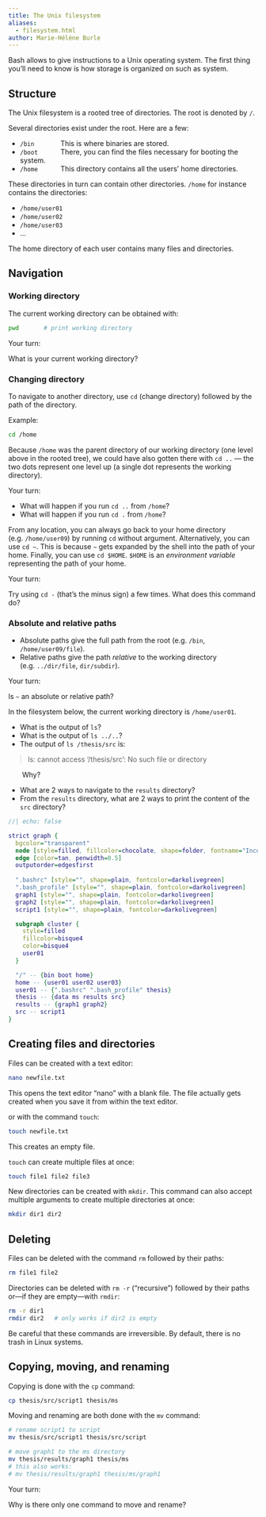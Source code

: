 ```yaml
---
title: The Unix filesystem
aliases:
  - filesystem.html
author: Marie-Hélène Burle
---
```


:::{.def}

Bash allows to give instructions to a Unix operating system. The first thing you'll need to know is how storage is organized on such as system.

:::

## Structure

The Unix filesystem is a rooted tree of directories. The root is denoted by `/`.

Several directories exist under the root. Here are a few:

- `/bin` &emsp;&emsp;&emsp;&ensp;This is where binaries are stored.
- `/boot` &emsp;&emsp;&emsp;There, you can find the files necessary for booting the system.
- `/home` &emsp;&emsp;&emsp;This directory contains all the users' home directories.

These directories in turn can contain other directories. `/home` for instance contains the directories:

- `/home/user01`
- `/home/user02`
- `/home/user03`
- ...

The home directory of each user contains many files and directories.

## Navigation

### Working directory

The current working directory can be obtained with:

```.bash
pwd		  # print working directory
```

:::{.exo}

:::{.yourturn}

Your turn:

:::

What is your current working directory?

:::

### Changing directory

To navigate to another directory, use `cd` (change directory) followed by the path of the directory.

:::{.example}

Example:

:::

```.bash
cd /home
```

Because `/home` was the parent directory of our working directory (one level above in the rooted tree), we could have also gotten there with `cd ..` — the two dots represent one level up (a single dot represents the working directory).

:::{.exo}

:::{.yourturn}

Your turn:

:::

- What will happen if you run `cd ..` from `/home`?
- What will happen if you run `cd .` from `/home`?

:::

From any location, you can always go back to your home directory (e.g. `/home/user09`) by running `cd` without argument. Alternatively, you can use `cd ~`. This is because `~` gets expanded by the shell into the path of your home. Finally, you can use `cd $HOME`. `$HOME` is an *environment variable* representing the path of your home.

:::{.exo}

:::{.yourturn}

Your turn:

:::

Try using `cd -` (that's the minus sign) a few times. What does this command do?

:::

### Absolute and relative paths

- Absolute paths give the full path from the root (e.g. `/bin`, `/home/user09/file`).
- Relative paths give the path *relative* to the working directory (e.g. `../dir/file`, `dir/subdir`).

:::{.exo}

:::{.yourturn}

Your turn:

:::

Is `~` an absolute or relative path?

:::

:::{.exo}

In the filesystem below, the current working directory is `/home/user01`.

- What is the output of `ls`?
- What is the output of `ls ../..`?
- The output of `ls /thesis/src` is:

>ls: cannot access '/thesis/src': No such file or directory

&emsp;&emsp;Why?

- What are 2 ways to navigate to the `results` directory?
- From the `results` directory, what are 2 ways to print the content of the `src` directory?

```dot
//| echo: false

strict graph {
  bgcolor="transparent"
  node [style=filled, fillcolor=chocolate, shape=folder, fontname="Inconsolata, sans-serif"]
  edge [color=tan, penwidth=0.5]
  outputorder=edgesfirst
  
  ".bashrc" [style="", shape=plain, fontcolor=darkolivegreen]
  ".bash_profile" [style="", shape=plain, fontcolor=darkolivegreen]
  graph1 [style="", shape=plain, fontcolor=darkolivegreen]
  graph2 [style="", shape=plain, fontcolor=darkolivegreen]
  script1 [style="", shape=plain, fontcolor=darkolivegreen]

  subgraph cluster {
	style=filled
	fillcolor=bisque4
	color=bisque4
	user01
  }

  "/" -- {bin boot home}
  home -- {user01 user02 user03}
  user01 -- {".bashrc" ".bash_profile" thesis}
  thesis -- {data ms results src}
  results -- {graph1 graph2}
  src -- script1
}
```

:::

## Creating files and directories

Files can be created with a text editor:

```.bash
nano newfile.txt
```

:::{.note}

This opens the text editor "nano" with a blank file. The file actually gets created when you save it from within the text editor.

:::

or with the command `touch`:

```.bash
touch newfile.txt
```

:::{.note}

This creates an empty file.

:::

`touch` can create multiple files at once:

```.bash
touch file1 file2 file3
```

New directories can be created with `mkdir`. This command can also accept multiple arguments to create multiple directories at once:

```.bash
mkdir dir1 dir2
```

## Deleting

Files can be deleted with the command `rm` followed by their paths:

```.bash
rm file1 file2
```

Directories can be deleted with `rm -r` ("recursive") followed by their paths or—if they are empty—with `rmdir`:

```.bash
rm -r dir1
rmdir dir2	 # only works if dir2 is empty
```

[Be careful that these commands are irreversible. By default, there is no trash in Linux systems.]{.emph}

## Copying, moving, and renaming

Copying is done with the `cp` command:

```.bash
cp thesis/src/script1 thesis/ms
```

Moving and renaming are both done with the `mv` command:

```.bash
# rename script1 to script
mv thesis/src/script1 thesis/src/script

# move graph1 to the ms directory
mv thesis/results/graph1 thesis/ms
# this also works:
# mv thesis/results/graph1 thesis/ms/graph1
```

:::{.exo}

:::{.yourturn}

Your turn:

:::

Why is there only one command to move and rename?

:::
